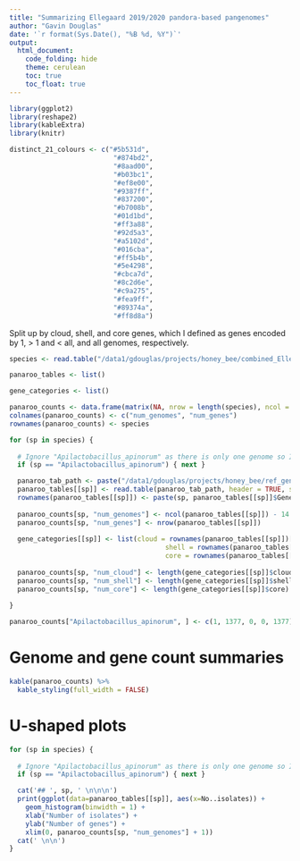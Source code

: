 ```yaml
---
title: "Summarizing Ellegaard 2019/2020 pandora-based pangenomes"
author: "Gavin Douglas"
date: '`r format(Sys.Date(), "%B %d, %Y")`'
output:
  html_document:
    code_folding: hide
    theme: cerulean
    toc: true
    toc_float: true
---
```



```r
library(ggplot2)
library(reshape2)
library(kableExtra)
library(knitr)

distinct_21_colours <- c("#5b531d",
                          "#874bd2",
                          "#8aad00",
                          "#b03bc1",
                          "#ef8e00",
                          "#9387ff",
                          "#837200",
                          "#b7008b",
                          "#01d1bd",
                          "#ff3a88",
                          "#92d5a3",
                          "#a5102d",
                          "#016cba",
                          "#ff5b4b",
                          "#5e4298",
                          "#cbca7d",
                          "#8c2d6e",
                          "#c9a275",
                          "#fea9ff",
                          "#89374a",
                          "#ff8d8a")
```

Split up by cloud, shell, and core genes, which I defined as genes encoded by 1, > 1 and < all, and all genomes, respectively.

```r
species <- read.table("/data1/gdouglas/projects/honey_bee/combined_Ellegaard.2019.2020/mapfiles/species.txt", stringsAsFactors = FALSE)$V1

panaroo_tables <- list()

gene_categories <- list()

panaroo_counts <- data.frame(matrix(NA, nrow = length(species), ncol = 2))
colnames(panaroo_counts) <- c("num_genomes", "num_genes")
rownames(panaroo_counts) <- species

for (sp in species) {
  
  # Ignore "Apilactobacillus_apinorum" as there is only one genome so I didn't run panaroo.
  if (sp == "Apilactobacillus_apinorum") { next }

  panaroo_tab_path <- paste("/data1/gdouglas/projects/honey_bee/ref_genome_pangenomes/species/highqual_genomes_panaroo", sp, "gene_presence_absence_roary.csv", sep = "/")
  panaroo_tables[[sp]] <- read.table(panaroo_tab_path, header = TRUE, sep = ",", comment.char = "", quote = "")
  rownames(panaroo_tables[[sp]]) <- paste(sp, panaroo_tables[[sp]]$Gene, sep = "_")
  
  panaroo_counts[sp, "num_genomes"] <- ncol(panaroo_tables[[sp]]) - 14
  panaroo_counts[sp, "num_genes"] <- nrow(panaroo_tables[[sp]])
  
  gene_categories[[sp]] <- list(cloud = rownames(panaroo_tables[[sp]])[which(panaroo_tables[[sp]]$No..isolates == 1)],
                                       shell = rownames(panaroo_tables[[sp]])[which(panaroo_tables[[sp]]$No..isolates > 1 & panaroo_tables[[sp]]$No..isolates < panaroo_counts[sp, "num_genomes"])],
                                       core = rownames(panaroo_tables[[sp]])[which(panaroo_tables[[sp]]$No..isolates == panaroo_counts[sp, "num_genomes"])])
  
  panaroo_counts[sp, "num_cloud"] <- length(gene_categories[[sp]]$cloud)
  panaroo_counts[sp, "num_shell"] <- length(gene_categories[[sp]]$shell)
  panaroo_counts[sp, "num_core"] <- length(gene_categories[[sp]]$core)
  
}
```


```r
panaroo_counts["Apilactobacillus_apinorum", ] <- c(1, 1377, 0, 0, 1377)
```

# Genome and gene count summaries

```r
kable(panaroo_counts) %>%
  kable_styling(full_width = FALSE)
```


# U-shaped plots {.tabset}

```r
for (sp in species) {
  
  # Ignore "Apilactobacillus_apinorum" as there is only one genome so I didn't run panaroo.
  if (sp == "Apilactobacillus_apinorum") { next }

  cat('## ', sp, ' \n\n\n')
  print(ggplot(data=panaroo_tables[[sp]], aes(x=No..isolates)) +
    geom_histogram(binwidth = 1) + 
    xlab("Number of isolates") +
    ylab("Number of genes") +
    xlim(0, panaroo_counts[sp, "num_genomes"] + 1))
  cat(' \n\n')
}
```


<!-- # Percent annotated genes {.tabset} -->

<!-- ## CAZy -->

<!-- ```{r CAZy_percent_annot_heatmap} -->
<!-- CAZy_annot <- read.table("/data1/gdouglas/projects/honey_bee/ref_genome_pangenomes/panaroo_ref_only_annot/CAZy_microbiota_panaroo_orthologs.tsv.gz", -->
<!--                          header = FALSE, sep = "\t", stringsAsFactors = FALSE, row.names = 1) -->

<!-- CAZy_annoted_raw <- list() -->

<!-- for (sp in species) { -->

<!--   CAZy_annoted_raw[[sp]] <- data.frame(matrix(NA, nrow = 3, ncol = 3)) -->
<!--   colnames(CAZy_annoted_raw[[sp]]) <- c("sp", "gene_category", "percent_CAZy_annot") -->
<!--   rownames(CAZy_annoted_raw[[sp]]) <- c("cloud", "shell", "core") -->

<!--   CAZy_annoted_raw[[sp]]$sp <- sp -->
<!--   CAZy_annoted_raw[[sp]]$gene_category <- rownames(CAZy_annoted_raw[[sp]]) -->

<!--   CAZy_annoted_raw[[sp]]["cloud", "percent_CAZy_annot"] <- (length(which(gene_categories[[sp]]$cloud %in% rownames(CAZy_annot))) / length(gene_categories[[sp]]$cloud)) * 100 -->
<!--   CAZy_annoted_raw[[sp]]["shell", "percent_CAZy_annot"] <- (length(which(gene_categories[[sp]]$shell %in% rownames(CAZy_annot))) / length(gene_categories[[sp]]$shell)) * 100 -->
<!--   CAZy_annoted_raw[[sp]]["core", "percent_CAZy_annot"] <- (length(which(gene_categories[[sp]]$core %in% rownames(CAZy_annot))) / length(gene_categories[[sp]]$core)) * 100 -->

<!-- } -->

<!-- CAZy_annoted_tab <- do.call(rbind, CAZy_annoted_raw) -->

<!-- CAZy_annoted_tab$percent_CAZy_annot <- round(CAZy_annoted_tab$percent_CAZy_annot, 3) -->

<!-- CAZy_annoted_tab$sp <- factor(CAZy_annoted_tab$sp, levels = rev(c("Bifidobacterium", "Firm4", "Firm5", "Gilliamella", "Snodgrassella"))) -->

<!-- CAZy_annoted_tab$gene_category <- factor(CAZy_annoted_tab$gene_category, levels = c("cloud", "shell", "core")) -->

<!-- ggplot(data = CAZy_annoted_tab, aes(x = gene_category, y = sp, fill = percent_CAZy_annot)) + -->
<!--         geom_tile() + -->
<!--         geom_text(aes(label = percent_CAZy_annot)) + -->
<!--         scale_fill_continuous(low = "white", high = "red") -->
<!-- ``` -->



<!-- ## KEGG -->

<!-- ```{r KEGG_percent_annot_heatmap} -->
<!-- KEGG_annot <- read.table("/data1/gdouglas/projects/honey_bee/ref_genome_pangenomes/panaroo_ref_only_annot/KO_microbiota_panaroo_orthologs.tsv.gz", -->
<!--                          header = FALSE, sep = "\t", stringsAsFactors = FALSE, row.names = 1) -->

<!-- KEGG_annoted_raw <- list() -->

<!-- for (sp in species) { -->

<!--   KEGG_annoted_raw[[sp]] <- data.frame(matrix(NA, nrow = 3, ncol = 3)) -->
<!--   colnames(KEGG_annoted_raw[[sp]]) <- c("sp", "gene_category", "percent_KEGG_annot") -->
<!--   rownames(KEGG_annoted_raw[[sp]]) <- c("cloud", "shell", "core") -->

<!--   KEGG_annoted_raw[[sp]]$sp <- sp -->
<!--   KEGG_annoted_raw[[sp]]$gene_category <- rownames(KEGG_annoted_raw[[sp]]) -->

<!--   KEGG_annoted_raw[[sp]]["cloud", "percent_KEGG_annot"] <- (length(which(gene_categories[[sp]]$cloud %in% rownames(KEGG_annot))) / length(gene_categories[[sp]]$cloud)) * 100 -->
<!--   KEGG_annoted_raw[[sp]]["shell", "percent_KEGG_annot"] <- (length(which(gene_categories[[sp]]$shell %in% rownames(KEGG_annot))) / length(gene_categories[[sp]]$shell)) * 100 -->
<!--   KEGG_annoted_raw[[sp]]["core", "percent_KEGG_annot"] <- (length(which(gene_categories[[sp]]$core %in% rownames(KEGG_annot))) / length(gene_categories[[sp]]$core)) * 100 -->

<!-- } -->

<!-- KEGG_annoted_tab <- do.call(rbind, KEGG_annoted_raw) -->

<!-- KEGG_annoted_tab$percent_KEGG_annot <- round(KEGG_annoted_tab$percent_KEGG_annot, 3) -->

<!-- KEGG_annoted_tab$sp <- factor(KEGG_annoted_tab$sp, levels = rev(c("Bifidobacterium", "Firm4", "Firm5", "Gilliamella", "Snodgrassella"))) -->

<!-- KEGG_annoted_tab$gene_category <- factor(KEGG_annoted_tab$gene_category, levels = c("cloud", "shell", "core")) -->

<!-- ggplot(data = KEGG_annoted_tab, aes(x = gene_category, y = sp, fill = percent_KEGG_annot)) + -->
<!--         geom_tile() + -->
<!--         geom_text(aes(label = percent_KEGG_annot)) + -->
<!--         scale_fill_continuous(low = "white", high = "red") -->
<!-- ``` -->

<!-- # Breakdown of functional categories {.tabset} -->

<!-- ## CAZy -->

<!-- ```{r CAZy_sp_relabun_breakdown, fig.width = 8, fig.height = 6} -->
<!-- CAZy_families_annot_raw <- list() -->
<!-- CAZy_families_annot_raw_all_cat <- list() -->

<!-- CAZy_family_info <- read.table("/data1/gdouglas/projects/honey_bee/ref_genome_pangenomes/panaroo_ref_only_annot/2021_10_14_CAZy_family_info.txt.gz", -->
<!--                                header = TRUE, sep = "\t", stringsAsFactors = FALSE, row.names = 1) -->

<!-- for (sp in species) { -->

<!--   CAZy_families_annot_raw[[sp]] <- list() -->

<!--   for (gene_category in c("cloud", "shell", "core")) { -->

<!--     CAZy_families_annot_raw[[sp]][[gene_category]] <- data.frame(matrix(NA, nrow = nrow(CAZy_family_info), ncol = 5)) -->
<!--     rownames(CAZy_families_annot_raw[[sp]][[gene_category]]) <- rownames(CAZy_family_info) -->
<!--     colnames(CAZy_families_annot_raw[[sp]][[gene_category]]) <- c("CAZy_family", "sp", "gene_category", "num_genes", "percent_CAZy_annot_genes") -->
<!--     CAZy_families_annot_raw[[sp]][[gene_category]]$CAZy_family <- CAZy_family_info$family -->
<!--     CAZy_families_annot_raw[[sp]][[gene_category]]$sp <- sp -->

<!--     sp_category_CAZy_annot_genes <- gene_categories[[sp]][[gene_category]][which(gene_categories[[sp]][[gene_category]] %in% rownames(CAZy_annot))] -->

<!--     CAZy_families_annot_raw[[sp]][[gene_category]]$gene_category <- gene_category -->

<!--     if (length(sp_category_CAZy_annot_genes) == 0) { next } -->

<!--     sp_category_CAZy_annot_categories <- CAZy_annot[sp_category_CAZy_annot_genes, ] -->

<!--     for (CAZy_family in rownames(CAZy_family_info)) { -->
<!--       CAZy_families_annot_raw[[sp]][[gene_category]][CAZy_family, "num_genes"] <- length(grep(CAZy_family, sp_category_CAZy_annot_categories)) -->
<!--     } -->

<!--     CAZy_families_annot_raw[[sp]][[gene_category]]$percent_CAZy_annot_genes <- (CAZy_families_annot_raw[[sp]][[gene_category]]$num_genes / sum(CAZy_families_annot_raw[[sp]][[gene_category]]$num_genes)) * 100 -->

<!--   } -->

<!--   CAZy_families_annot_raw_all_cat[[sp]] <- do.call(rbind, CAZy_families_annot_raw[[sp]]) -->
<!-- } -->

<!-- CAZy_families_annot <- do.call(rbind, CAZy_families_annot_raw_all_cat) -->

<!-- CAZy_families_annot$gene_category <- factor(CAZy_families_annot$gene_category, levels = c("cloud", "shell", "core")) -->

<!-- ggplot(data = CAZy_families_annot, aes(x = gene_category, y = percent_CAZy_annot_genes, fill = CAZy_family)) + -->
<!--         geom_bar(stat = "identity") + -->
<!--         facet_grid(. ~ sp) + -->
<!--         scale_fill_manual(values = c("grey90", "black", "brown", "light green", "blue", "yellow")) + -->
<!--         xlab("") + -->
<!--         ylab("% of CAZy-annotated genes") + -->
<!--         theme_bw() -->
<!-- ``` -->


<!-- ## KEGG {.tabset} -->

<!-- ### KEGG modules -->

<!-- ```{r KEGG_modules_sp_relabun_breakdown, fig.width = 12, fig.height = 8} -->
<!-- KEGG_modules_annot_raw <- list() -->
<!-- KEGG_modules_annot_raw_all_cat <- list() -->

<!-- KEGG_module_info <- read.table("/data1/gdouglas/db/KEGG_v100.0/2021_10_04_KEGG_ko_module_links.tsv.gz", -->
<!--                                header = FALSE, sep = "\t", stringsAsFactors = FALSE) -->

<!-- KEGG_module_descrip <- read.table("/data1/gdouglas/db/KEGG_v100.0/2021_10_04_KEGG_module_descrip.tsv.gz", -->
<!--                                   header = FALSE, sep = "\t", stringsAsFactors = FALSE) -->
<!-- rownames(KEGG_module_descrip) <- gsub("md:", "", KEGG_module_descrip$V1) -->
<!-- KEGG_module_descrip$descrip <- paste(rownames(KEGG_module_descrip) , KEGG_module_descrip$V2, sep = " - ") -->

<!-- KEGG_module_info$V1 <- gsub("ko:", "", KEGG_module_info$V1) -->
<!-- KEGG_module_info$V2 <- gsub("md:", "", KEGG_module_info$V2) -->
<!-- colnames(KEGG_module_info) <- c("KO", "module") -->

<!-- unique_KEGG_modules <- names(table(KEGG_module_info$module)) -->

<!-- for (sp in species) { -->

<!--   KEGG_modules_annot_raw[[sp]] <- list() -->

<!--   for (gene_category in c("cloud", "shell", "core")) { -->

<!--     KEGG_modules_annot_raw[[sp]][[gene_category]] <- data.frame(matrix(NA, nrow = length(unique_KEGG_modules), ncol = 6)) -->
<!--     rownames(KEGG_modules_annot_raw[[sp]][[gene_category]]) <- unique_KEGG_modules -->
<!--     colnames(KEGG_modules_annot_raw[[sp]][[gene_category]]) <- c("KEGG_module", "KEGG_module_descrip", "sp", "gene_category", "num_genes", "percent_KEGG_annot_genes") -->
<!--     KEGG_modules_annot_raw[[sp]][[gene_category]]$KEGG_module <- unique_KEGG_modules -->
<!--     KEGG_modules_annot_raw[[sp]][[gene_category]]$KEGG_module_descrip <- KEGG_module_descrip[unique_KEGG_modules, "descrip"] -->
<!--     KEGG_modules_annot_raw[[sp]][[gene_category]]$sp <- sp -->

<!--     sp_category_KEGG_annot_genes <- gene_categories[[sp]][[gene_category]][which(gene_categories[[sp]][[gene_category]] %in% rownames(KEGG_annot))] -->

<!--     KEGG_modules_annot_raw[[sp]][[gene_category]]$gene_category <- gene_category -->

<!--     if (length(sp_category_KEGG_annot_genes) == 0) { next } -->

<!--     sp_category_KEGG_annot_KOs <- KEGG_annot[sp_category_KEGG_annot_genes, ] -->

<!--     sp_category_KEGG_annot_modules <- KEGG_module_info[which(KEGG_module_info$KO %in% sp_category_KEGG_annot_KOs), "module"] -->

<!--     for (KEGG_module in unique_KEGG_modules) { -->
<!--       KEGG_modules_annot_raw[[sp]][[gene_category]][KEGG_module, "num_genes"] <- length(grep(KEGG_module, sp_category_KEGG_annot_modules)) -->
<!--     } -->

<!--     #KEGG_modules_annot_raw[[sp]][[gene_category]]["Unannotated", "num_genes"] <- length(gene_categories[[sp]][[gene_category]]) - length(sp_category_KEGG_annot_genes) -->

<!--     KEGG_modules_annot_raw[[sp]][[gene_category]]$percent_KEGG_annot_genes <- (KEGG_modules_annot_raw[[sp]][[gene_category]]$num_genes / sum(KEGG_modules_annot_raw[[sp]][[gene_category]]$num_genes)) * 100 -->

<!--   } -->

<!--   KEGG_modules_annot_raw_all_cat[[sp]] <- do.call(rbind, KEGG_modules_annot_raw[[sp]]) -->
<!-- } -->

<!-- KEGG_modules_annot <- do.call(rbind, KEGG_modules_annot_raw_all_cat) -->

<!-- KEGG_modules_annot$gene_category <- factor(KEGG_modules_annot$gene_category, levels = c("cloud", "shell", "core")) -->

<!-- KEGG_module_max_percent <- c() -->

<!-- for (KEGG_module in unique_KEGG_modules) { -->
<!--   KEGG_module_max_percent <- c(KEGG_module_max_percent, mean(KEGG_modules_annot[which(KEGG_modules_annot$KEGG_module == KEGG_module), "percent_KEGG_annot_genes"], na.rm = TRUE)) -->
<!-- } -->

<!-- names(KEGG_module_max_percent) <- unique_KEGG_modules -->

<!-- nonfocal_KEGG_modules <- names(sort(KEGG_module_max_percent, decreasing = TRUE))[16:length(KEGG_module_max_percent)] -->

<!-- KEGG_modules_annot$KEGG_module_descrip_to_plot <- KEGG_modules_annot$KEGG_module_descrip -->

<!-- KEGG_modules_annot$KEGG_module_descrip_to_plot[which(KEGG_modules_annot$KEGG_module %in% nonfocal_KEGG_modules)] <- "Other modules" -->


<!-- ggplot(data = KEGG_modules_annot, aes(x = gene_category, y = percent_KEGG_annot_genes, fill = KEGG_module_descrip_to_plot)) + -->
<!--         geom_bar(stat = "identity") + -->
<!--         facet_grid(. ~ sp) + -->
<!--         xlab("") + -->
<!--         ylab("% of KEGG-annotated genes") + -->
<!--         scale_fill_manual(values = distinct_21_colours[1:16]) + -->
<!--         theme_bw() -->
<!-- ``` -->


<!-- ### KEGG pathways -->

<!-- ```{r KEGG_pathways_sp_relabun_breakdown, fig.width = 10, fig.height = 8} -->
<!-- KEGG_pathways_annot_raw <- list() -->
<!-- KEGG_pathways_annot_raw_all_cat <- list() -->

<!-- KEGG_pathway_info <- read.table("/data1/gdouglas/db/KEGG_v100.0/2021_10_04_KEGG_ko_pathway_links.tsv.gz", -->
<!--                                header = FALSE, sep = "\t", stringsAsFactors = FALSE) -->

<!-- KEGG_pathway_descrip <- read.table("/data1/gdouglas/db/KEGG_v100.0/2021_10_04_KEGG_pathway_descrip.tsv.gz", -->
<!--                                   header = FALSE, sep = "\t", stringsAsFactors = FALSE) -->
<!-- rownames(KEGG_pathway_descrip) <- gsub("path:map", "ko", KEGG_pathway_descrip$V1) -->
<!-- KEGG_pathway_descrip$descrip <- paste(rownames(KEGG_pathway_descrip) , KEGG_pathway_descrip$V2, sep = " - ") -->

<!-- KEGG_pathway_info$V1 <- gsub("ko:", "", KEGG_pathway_info$V1) -->
<!-- KEGG_pathway_info <- KEGG_pathway_info[-grep("path:map", KEGG_pathway_info$V2), ] -->
<!-- KEGG_pathway_info$V2 <- gsub("path:", "", KEGG_pathway_info$V2) -->
<!-- colnames(KEGG_pathway_info) <- c("KO", "pathway") -->

<!-- unique_KEGG_pathways <- names(table(KEGG_pathway_info$pathway)) -->

<!-- for (sp in species) { -->

<!--   KEGG_pathways_annot_raw[[sp]] <- list() -->

<!--   for (gene_category in c("cloud", "shell", "core")) { -->

<!--     KEGG_pathways_annot_raw[[sp]][[gene_category]] <- data.frame(matrix(NA, nrow = length(unique_KEGG_pathways), ncol = 6)) -->
<!--     rownames(KEGG_pathways_annot_raw[[sp]][[gene_category]]) <- unique_KEGG_pathways -->
<!--     colnames(KEGG_pathways_annot_raw[[sp]][[gene_category]]) <- c("KEGG_pathway", "KEGG_pathway_descrip", "sp", "gene_category", "num_genes", "percent_KEGG_annot_genes") -->
<!--     KEGG_pathways_annot_raw[[sp]][[gene_category]]$KEGG_pathway <- unique_KEGG_pathways -->
<!--     KEGG_pathways_annot_raw[[sp]][[gene_category]]$KEGG_pathway_descrip <- KEGG_pathway_descrip[unique_KEGG_pathways, "descrip"] -->
<!--     KEGG_pathways_annot_raw[[sp]][[gene_category]]$sp <- sp -->

<!--     sp_category_KEGG_annot_genes <- gene_categories[[sp]][[gene_category]][which(gene_categories[[sp]][[gene_category]] %in% rownames(KEGG_annot))] -->

<!--     KEGG_pathways_annot_raw[[sp]][[gene_category]]$gene_category <- gene_category -->

<!--     if (length(sp_category_KEGG_annot_genes) == 0) { next } -->

<!--     sp_category_KEGG_annot_KOs <- KEGG_annot[sp_category_KEGG_annot_genes, ] -->

<!--     sp_category_KEGG_annot_pathways <- KEGG_pathway_info[which(KEGG_pathway_info$KO %in% sp_category_KEGG_annot_KOs), "pathway"] -->

<!--     for (KEGG_pathway in unique_KEGG_pathways) { -->
<!--       KEGG_pathways_annot_raw[[sp]][[gene_category]][KEGG_pathway, "num_genes"] <- length(grep(KEGG_pathway, sp_category_KEGG_annot_pathways)) -->
<!--     } -->

<!--     #KEGG_pathways_annot_raw[[sp]][[gene_category]]["Unannotated", "num_genes"] <- length(gene_categories[[sp]][[gene_category]]) - length(sp_category_KEGG_annot_genes) -->

<!--     KEGG_pathways_annot_raw[[sp]][[gene_category]]$percent_KEGG_annot_genes <- (KEGG_pathways_annot_raw[[sp]][[gene_category]]$num_genes / sum(KEGG_pathways_annot_raw[[sp]][[gene_category]]$num_genes)) * 100 -->

<!--   } -->

<!--   KEGG_pathways_annot_raw_all_cat[[sp]] <- do.call(rbind, KEGG_pathways_annot_raw[[sp]]) -->
<!-- } -->

<!-- KEGG_pathways_annot <- do.call(rbind, KEGG_pathways_annot_raw_all_cat) -->

<!-- KEGG_pathways_annot$gene_category <- factor(KEGG_pathways_annot$gene_category, levels = c("cloud", "shell", "core")) -->

<!-- KEGG_pathway_max_percent <- c() -->

<!-- for (KEGG_pathway in unique_KEGG_pathways) { -->
<!--   KEGG_pathway_max_percent <- c(KEGG_pathway_max_percent, mean(KEGG_pathways_annot[which(KEGG_pathways_annot$KEGG_pathway == KEGG_pathway), "percent_KEGG_annot_genes"], na.rm = TRUE)) -->
<!-- } -->

<!-- names(KEGG_pathway_max_percent) <- unique_KEGG_pathways -->

<!-- nonfocal_KEGG_pathways <- names(sort(KEGG_pathway_max_percent, decreasing = TRUE))[16:length(KEGG_pathway_max_percent)] -->

<!-- KEGG_pathways_annot$KEGG_pathway_descrip_to_plot <- KEGG_pathways_annot$KEGG_pathway_descrip -->

<!-- KEGG_pathways_annot$KEGG_pathway_descrip_to_plot[which(KEGG_pathways_annot$KEGG_pathway %in% nonfocal_KEGG_pathways)] <- "Other pathways" -->


<!-- ggplot(data = KEGG_pathways_annot, aes(x = gene_category, y = percent_KEGG_annot_genes, fill = KEGG_pathway_descrip_to_plot)) + -->
<!--         geom_bar(stat = "identity") + -->
<!--         facet_grid(. ~ sp) + -->
<!--         xlab("") + -->
<!--         ylab("% of KEGG-annotated genes") + -->
<!--         scale_fill_manual(values = distinct_21_colours[1:16]) + -->
<!--         theme_bw() -->
<!-- ``` -->